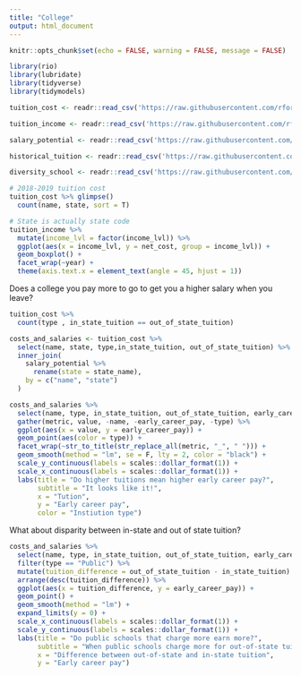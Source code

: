 ```yaml
---
title: "College"
output: html_document
---
```


```r
knitr::opts_chunk$set(echo = FALSE, warning = FALSE, message = FALSE)
```

```r
library(rio)
library(lubridate)
library(tidyverse)
library(tidymodels)
```

```r

tuition_cost <- readr::read_csv('https://raw.githubusercontent.com/rfordatascience/tidytuesday/master/data/2020/2020-03-10/tuition_cost.csv')

tuition_income <- readr::read_csv('https://raw.githubusercontent.com/rfordatascience/tidytuesday/master/data/2020/2020-03-10/tuition_income.csv') 

salary_potential <- readr::read_csv('https://raw.githubusercontent.com/rfordatascience/tidytuesday/master/data/2020/2020-03-10/salary_potential.csv')

historical_tuition <- readr::read_csv('https://raw.githubusercontent.com/rfordatascience/tidytuesday/master/data/2020/2020-03-10/historical_tuition.csv')

diversity_school <- readr::read_csv('https://raw.githubusercontent.com/rfordatascience/tidytuesday/master/data/2020/2020-03-10/diversity_school.csv')

```


```r

# 2018-2019 tuition cost
tuition_cost %>% glimpse()
  count(name, state, sort = T)

# State is actually state code  
tuition_income %>% 
  mutate(income_lvl = factor(income_lvl)) %>%
  ggplot(aes(x = income_lvl, y = net_cost, group = income_lvl)) +
  geom_boxplot() +
  facet_wrap(~year) +
  theme(axis.text.x = element_text(angle = 45, hjust = 1))

```

Does a college you pay more to go to get you a higher salary when you leave?

```r

tuition_cost %>%
  count(type , in_state_tuition == out_of_state_tuition)

costs_and_salaries <- tuition_cost %>% 
  select(name, state, type,in_state_tuition, out_of_state_tuition) %>%
  inner_join(
    salary_potential %>% 
      rename(state = state_name),
    by = c("name", "state")
  )

```

```r

costs_and_salaries %>%
  select(name, type, in_state_tuition, out_of_state_tuition, early_career_pay) %>% 
  gather(metric, value, -name, -early_career_pay, -type) %>%
  ggplot(aes(x = value, y = early_career_pay)) +
  geom_point(aes(color = type)) +
  facet_wrap(~str_to_title(str_replace_all(metric, "_", " "))) +
  geom_smooth(method = "lm", se = F, lty = 2, color = "black") +
  scale_y_continuous(labels = scales::dollar_format(1)) +
  scale_x_continuous(labels = scales::dollar_format(1)) +
  labs(title = "Do higher tuitions mean higher early career pay?",
       subtitle = "It looks like it!",
       x = "Tution",
       y = "Early career pay",
       color = "Instiution type")

```

What about disparity between in-state and out of state tuition?

```r

costs_and_salaries %>%
  select(name, type, in_state_tuition, out_of_state_tuition, early_career_pay) %>%
  filter(type == "Public") %>%
  mutate(tuition_difference = out_of_state_tuition - in_state_tuition) %>%
  arrange(desc(tuition_difference)) %>% 
  ggplot(aes(x = tuition_difference, y = early_career_pay)) +
  geom_point() +
  geom_smooth(method = "lm") +
  expand_limits(y = 0) +
  scale_x_continuous(labels = scales::dollar_format(1)) +
  scale_y_continuous(labels = scales::dollar_format(1)) +
  labs(title = "Do public schools that charge more earn more?",
       subtitle = "When public schools charge more for out-of-state tuition",
       x = "Difference between out-of-state and in-state tuition",
       y = "Early career pay")

```

